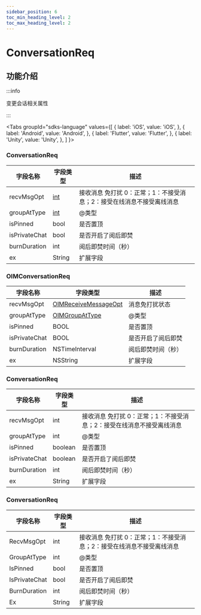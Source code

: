 ```yaml
---
sidebar_position: 6
toc_min_heading_level: 2
toc_max_heading_level: 2
---
```


# ConversationReq

## 功能介绍

:::info

变更会话相关属性

:::

<Tabs
groupId="sdks-language"
values={[
{ label: 'iOS', value: 'iOS', },
{ label: 'Android', value: 'Android', },
{ label: 'Flutter', value: 'Flutter', },
{ label: 'Unity', value: 'Unity', },
]
}>

<TabItem value="Flutter">

### ConversationReq

| 字段名称          | 字段类型                                           | 描述                                                                  |
| ----------------- | -------------------------------------------------- | --------------------------------------------------------------------- |
| recvMsgOpt        | [int](docs/sdks/enum/recvMsgOpt.mdx)               | 接收消息 免打扰 0：正常；1：不接受消息；2：接受在线消息不接受离线消息 |
| groupAtType       | [int](docs/sdks/enum/groupAtType.mdx)              | @类型                                                                 |
| isPinned          | bool                                               | 是否置顶                                                              |
| isPrivateChat     | bool                                               | 是否开启了阅后即焚                                                    |
| burnDuration      | int                                                | 阅后即焚时间（秒）                                                    |
| ex                | String                                             | 扩展字段                                                        |

</TabItem>

<TabItem value="iOS">

### OIMConversationReq

| 字段名称          | 字段类型                                                   | 描述                     |
| ----------------- | ---------------------------------------------------------- | ------------------------ |
| recvMsgOpt        | [OIMReceiveMessageOpt](docs/sdks/enum/recvMsgOpt.mdx)      | 消息免打扰状态           |
| groupAtType       | [OIMGroupAtType](docs/sdks/enum/groupAtType.mdx)           | @类型                    |
| isPinned          | BOOL                                                       | 是否置顶                 |
| isPrivateChat     | BOOL                                                       | 是否开启了阅后即焚       |
| burnDuration      | NSTimeInterval                                             | 阅后即焚时间（秒）       |
| ex                | NSString                                                   | 扩展字段           |

</TabItem>

<TabItem value="Android">

### ConversationReq

| 字段名称          | 字段类型                                           | 描述                                                                  |
| ----------------- | -------------------------------------------------- | --------------------------------------------------------------------- |
| recvMsgOpt        | int                                                | 接收消息 免打扰 0：正常；1：不接受消息；2：接受在线消息不接受离线消息 |
| groupAtType       | int                                                | @类型                                                                 |
| isPinned          | boolean                                            | 是否置顶                                                              |
| isPrivateChat     | boolean                                            | 是否开启了阅后即焚                                                    |
| burnDuration      | int                                                | 阅后即焚时间（秒）                                                    |
| ex                | String                                             | 扩展字段                                                        |

</TabItem>

<TabItem value="Unity">

### ConversationReq

| 字段名称          | 字段类型                                           | 描述                                                                  |
| ----------------- | -------------------------------------------------- | --------------------------------------------------------------------- |
| RecvMsgOpt        | int                                                | 接收消息 免打扰 0：正常；1：不接受消息；2：接受在线消息不接受离线消息 |
| GroupAtType       | int                                                | @类型                                                                 |
| IsPinned          | bool                                               | 是否置顶                                                              |
| IsPrivateChat     | bool                                               | 是否开启了阅后即焚                                                    |
| BurnDuration      | int                                                | 阅后即焚时间（秒）                                                    |
| Ex                | String                                             | 扩展字段                                                        |

</TabItem>

</Tabs>
